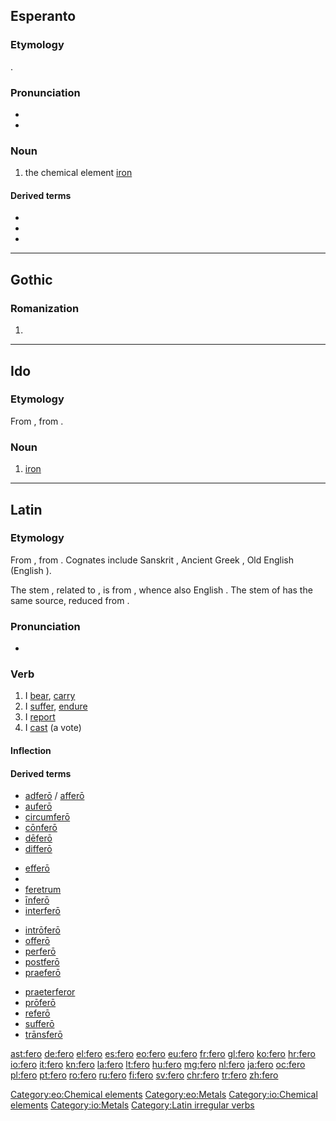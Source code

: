 {{also|Fero}}
==Esperanto==
{{wikipedia|lang=eo}}

===Etymology===
{{borrowing|la|ferrum|lang=eo}}.

===Pronunciation===
* {{IPA|/ˈfero/|lang=eo}}
* {{hyphenation|fe|ro|lang=eo}}

===Noun===
{{eo-noun|-}}

# the chemical element [[iron]]

====Derived terms====
* {{l|eo|ferometeorito|gloss=iron meteor}}
* {{l|eo|ferŝtono|gloss=iron ore}}
* {{l|eo|fervojo|gloss=railway}}

{{eo BRO|4}}

[[Category:eo:Chemical elements]]
[[Category:eo:Metals]]

----

==Gothic==

===Romanization===
{{got-rom|head=fērō}}

# {{got-romanization of|𐍆𐌴𐍂𐍉}}

----

==Ido==

===Etymology===
From {{etyl|eo|io}} {{term|fero|lang=eo}}, from {{etyl|la|io}} {{term|ferrum|lang=la}}.

===Noun===
{{io-noun|-}}

# [[iron]]

[[Category:io:Chemical elements]]
[[Category:io:Metals]]

----

==Latin==

===Etymology===
From {{etyl|itc-pro|la}} {{m|itc-pro|*ferō}}, from {{etyl|ine-pro|la}} {{m|ine-pro|*bʰer-||to bear, carry}}. Cognates include Sanskrit {{term|भरति|tr=bhárati|sc=Deva|lang=sa}},  Ancient Greek {{term|sc=polytonic|φέρω|tr=phérō|lang=grc}}, Old English {{term|beran|lang=ang}} (English {{term|bear|lang=en}}).

The stem {{term||tul-|lang=la}}, related to {{m|la|tollō}}, is from {{etyl|ine-pro|la}} {{m|ine-pro|*telh₂-||to bear, support, suffer}}, whence also English {{term|thole||to endure|lang=en}}. The stem of {{m|la|lātus}} has the same source, reduced from {{m|la|*tlātus}}.

===Pronunciation===
* {{a|Classical}} {{IPA|/ˈfe.roː/|lang=la}}

===Verb===
{{la-verb|fero|ferō|ferre|ferre|tuli|tulī|latum|lātum|pattern=[[irregular]]}}

# I [[bear]], [[carry]]
# I [[suffer]], [[endure]]
# I [[report]]
# I [[cast]] (a vote)

====Inflection====
{{la-conj-irreg|fero}}

====Derived terms====
{{top4}}
* [[adfero|adferō]] / [[affero|afferō]]
* [[aufero|auferō]]
* [[circumfero|circumferō]]
* [[confero|cōnferō]]
* [[defero|dēferō]]
* [[differo|differō]]
{{mid4}}
* [[effero|efferō]]
* {{l|la|fērālis}}
* [[feretrum]]
* [[infero|īnferō]]
* [[interfero|interferō]]
{{mid4}}
* [[introfero|intrōferō]]
* [[offero|offerō]]
* [[perfero|perferō]]
* [[postfero|postferō]]
* [[praefero|praeferō]]
{{mid4}}
* [[praeterferor|praeterferor]]
* [[profero|prōferō]]
* [[refero|referō]]
* [[suffero|sufferō]]
* [[transfero|trānsferō]]
{{bottom}}

[[Category:Latin irregular verbs]]

[[ast:fero]]
[[de:fero]]
[[el:fero]]
[[es:fero]]
[[eo:fero]]
[[eu:fero]]
[[fr:fero]]
[[gl:fero]]
[[ko:fero]]
[[hr:fero]]
[[io:fero]]
[[it:fero]]
[[kn:fero]]
[[la:fero]]
[[lt:fero]]
[[hu:fero]]
[[mg:fero]]
[[nl:fero]]
[[ja:fero]]
[[oc:fero]]
[[pl:fero]]
[[pt:fero]]
[[ro:fero]]
[[ru:fero]]
[[fi:fero]]
[[sv:fero]]
[[chr:fero]]
[[tr:fero]]
[[zh:fero]]